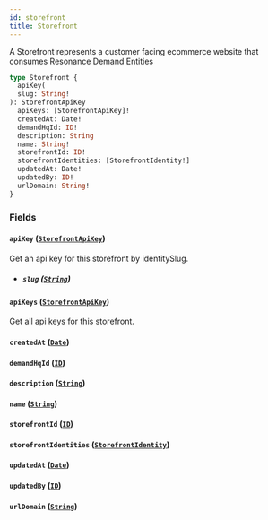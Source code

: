 ```yaml
---
id: storefront
title: Storefront
---
```



A Storefront represents a customer facing ecommerce website that consumes Resonance Demand Entities


```graphql
type Storefront {
  apiKey(
  slug: String!
): StorefrontApiKey
  apiKeys: [StorefrontApiKey]!
  createdAt: Date!
  demandHqId: ID!
  description: String
  name: String!
  storefrontId: ID!
  storefrontIdentities: [StorefrontIdentity!]
  updatedAt: Date!
  updatedBy: ID!
  urlDomain: String!
}
```


### Fields

#### `apiKey` ([`StorefrontApiKey`](/developers/demandhq-apis/demand-api/graphql/reference/objects/storefront-api-key))

Get an api key for this storefront by identitySlug.
- ##### `slug` ([`String`](/developers/demandhq-apis/demand-api/graphql/reference/scalars/string))




#### `apiKeys` ([`StorefrontApiKey`](/developers/demandhq-apis/demand-api/graphql/reference/objects/storefront-api-key))

Get all api keys for this storefront.


#### `createdAt` ([`Date`](/developers/demandhq-apis/demand-api/graphql/reference/scalars/date))




#### `demandHqId` ([`ID`](/developers/demandhq-apis/demand-api/graphql/reference/scalars/id))




#### `description` ([`String`](/developers/demandhq-apis/demand-api/graphql/reference/scalars/string))




#### `name` ([`String`](/developers/demandhq-apis/demand-api/graphql/reference/scalars/string))




#### `storefrontId` ([`ID`](/developers/demandhq-apis/demand-api/graphql/reference/scalars/id))




#### `storefrontIdentities` ([`StorefrontIdentity`](/developers/demandhq-apis/demand-api/graphql/reference/objects/storefront-identity))




#### `updatedAt` ([`Date`](/developers/demandhq-apis/demand-api/graphql/reference/scalars/date))




#### `updatedBy` ([`ID`](/developers/demandhq-apis/demand-api/graphql/reference/scalars/id))




#### `urlDomain` ([`String`](/developers/demandhq-apis/demand-api/graphql/reference/scalars/string))






